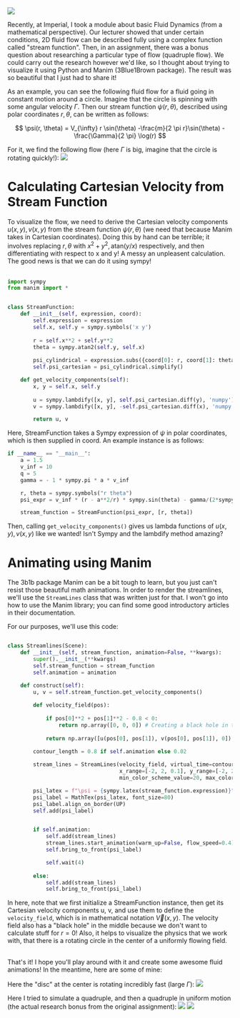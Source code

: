 

<MarkdownLayout headline="Python Simulations of 2D Fluid Flow using <strong>&nbspcomplex contours&nbsp</strong>.">

<img  src="/projects_media/fluid-simulation/streamlines.gif"/>

Recently, at Imperial, I took a module about basic Fluid Dynamics (from a mathematical perspective). Our lecturer showed that under certain conditions, 2D fluid flow can be described fully using a complex function called "stream function". Then, in an assignment, there was a bonus question about researching a particular type of flow (quadruple flow). We could carry out the research however we'd like, so I thought about trying to visualize it using Python and Manim (3Blue1Brown package). The result was so beautiful that I just had to share it!

As an example, you can see the following fluid flow for a fluid going in constant motion around a circle. Imagine that the circle is spinning with some angular velocity $\Gamma$. Then our stream function $\psi(r, \theta)$, described using polar coordinates $r, \theta$, can be written as follows:

$$
\psi(r, \theta) = V_{\infty} r \sin(\theta) -\frac{m}{2 \pi r}\sin(\theta) - \frac{\Gamma}{2 \pi} \log(r)
$$

For it, we find the following flow (here $\Gamma$ is big, imagine that the circle is rotating quickly!):
<img  src="/projects_media/fluid-simulation/streamlines2.gif"/>


# Calculating Cartesian Velocity from Stream Function
To visualize the flow, we need to derive the Cartesian velocity components $u(x,y), v(x,y)$ from the stream function $\psi(r, \theta)$ (we need that because Manim takes in Cartesian coordinates). Doing this by hand can be terrible; it involves replacing $r, \theta$ with $x^2 + y^2, \text{atan}(y/x)$ respectively, and then differentiating with respect to x and y! A messy an unpleasent calculation. The good news is that we can do it using sympy!
<br></br>

```python
import sympy
from manim import *


class StreamFunction:
    def __init__(self, expression, coord):
        self.expression = expression
        self.x, self.y = sympy.symbols('x y')
        
        r = self.x**2 + self.y**2
        theta = sympy.atan2(self.y, self.x)
        
        psi_cylindrical = expression.subs({coord[0]: r, coord[1]: theta})
        self.psi_cartesian = psi_cylindrical.simplify()

    def get_velocity_components(self):
        x, y = self.x, self.y
         
        u = sympy.lambdify([x, y], self.psi_cartesian.diff(y), 'numpy')
        v = sympy.lambdify([x, y], -self.psi_cartesian.diff(x), 'numpy')

        return u, v


```

Here, StreamFunction takes a Sympy expression of $\psi$ in polar coordinates, which is then supplied in coord. An example instance is as follows:


```python
if __name__ == "__main__":
    a = 1.5
    v_inf = 10
    q = 5
    gamma = - 1 * sympy.pi * a * v_inf

    r, theta = sympy.symbols("r theta")    
    psi_expr = v_inf * (r - a**2/r) * sympy.sin(theta) - gamma/(2*sympy.pi) * sympy.ln(r)

    stream_function = StreamFunction(psi_expr, [r, theta])


```

Then, calling `get_velocity_components()` gives us lambda functions of $u(x,y), v(x,y)$ like we wanted! Isn't Sympy and the lambdify method amazing?


# Animating using Manim

The 3b1b package Manim can be a bit tough to learn, but you just can't resist those beautiful math animations. In order to render the streamlines, we'll use the `StreamLines` class that was written just for that. I won't go into how to use the Manim library; you can find some good introductory articles in their documentation.

For our purposes, we'll use this code:


```python

class Streamlines(Scene):
    def __init__(self, stream_function, animation=False, **kwargs):
        super().__init__(**kwargs)
        self.stream_function = stream_function
        self.animation = animation

    def construct(self):
        u, v = self.stream_function.get_velocity_components()
        
        def velocity_field(pos):
            
            if pos[0]**2 + pos[1]**2 - 0.8 < 0:
                return np.array([0, 0, 0]) # Creating a black hole in the center
            
            return np.array([u(pos[0], pos[1]), v(pos[0], pos[1]), 0])
        
        contour_length = 0.8 if self.animation else 0.02

        stream_lines = StreamLines(velocity_field, virtual_time=contour_length, dt=0.01,
                                   x_range=[-2, 2, 0.1], y_range=[-2, 2, 0.1],
                                   min_color_scheme_value=20, max_color_scheme_value=130).scale(3)

        psi_latex = f"\psi = {sympy.latex(stream_function.expression)}"
        psi_label = MathTex(psi_latex, font_size=80)
        psi_label.align_on_border(UP)
        self.add(psi_label)


        if self.animation:
            self.add(stream_lines)
            stream_lines.start_animation(warm_up=False, flow_speed=0.4)
            self.bring_to_front(psi_label)

            self.wait(4)
        
        else:
            self.add(stream_lines)
            self.bring_to_front(psi_label)
```
In here, note that we first initialize a StreamFunction instance, then get its Cartesian velocity components u, v, and use them to define the `velocity_field`, which is in mathematical notation $\vec{V}(x,y)$. The velocity field also has a "black hole" in the middle because we don't want to calculate stuff for $r=0$! Also, it helps to visualize the physics that we work with, that there is a rotating circle in the center of a uniformly flowing field.
<br></br>

That's it! I hope you'll play around with it and create some awesome fluid animations! In the meantime, here are some of mine:

Here the "disc" at the center is rotating incredibly fast (large $\Gamma$):
<img  src="/projects_media/fluid-simulation/case_d.png"/>

Here I tried to simulate a quadruple, and then a quadruple in uniform motion (the actual research bonus from the original assignment):
<img  src="/projects_media/fluid-simulation/quad_flow.png"/>
<img  src="/projects_media/fluid-simulation/uniform_quad_flow.png"/>
</MarkdownLayout>

